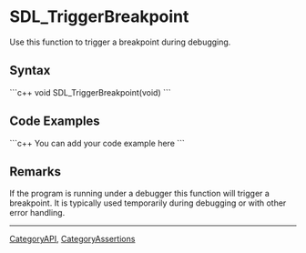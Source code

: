 <!-- pragma section-numbers off -->
<!-- pragma camelcase off -->

= SDL_TriggerBreakpoint =
Use this function to trigger a breakpoint during debugging.


== Syntax ==
```c++
void SDL_TriggerBreakpoint(void)
```

== Code Examples ==
```c++
You can add your code example here
```

== Remarks ==
If the program is running under a debugger this function will trigger a breakpoint.  It is typically used temporarily during debugging or with other error handling.

----
[[CategoryAPI]], [[CategoryAssertions]]

